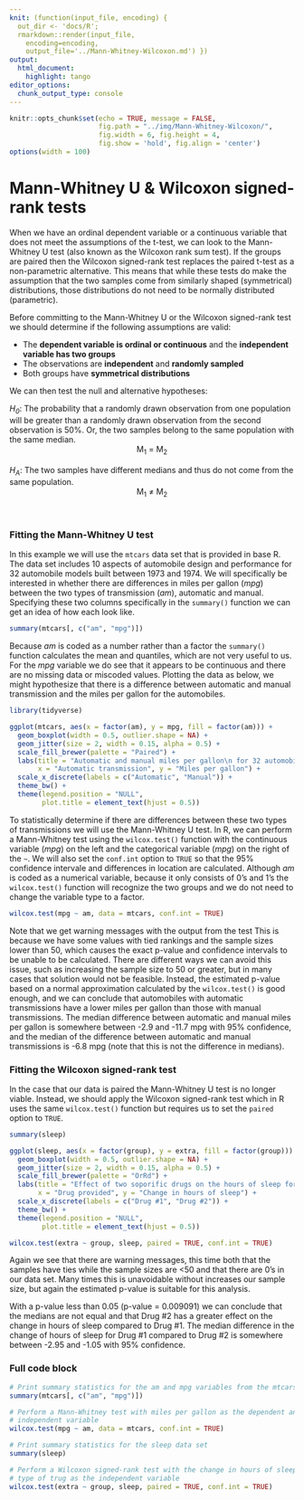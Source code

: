 ```yaml
---
knit: (function(input_file, encoding) {
  out_dir <- 'docs/R';
  rmarkdown::render(input_file,
    encoding=encoding,
    output_file='../Mann-Whitney-Wilcoxon.md') })
output:
  html_document:
    highlight: tango
editor_options:
  chunk_output_type: console
---
```

  
```r
knitr::opts_chunk$set(echo = TRUE, message = FALSE,
                      fig.path = "../img/Mann-Whitney-Wilcoxon/",
                      fig.width = 6, fig.height = 4,
                      fig.show = 'hold', fig.align = 'center')
options(width = 100)
```

# Mann-Whitney U & Wilcoxon signed-rank tests

When we have an ordinal dependent variable or a continuous variable that does not meet the assumptions of the t-test, we can look to the Mann-Whitney U test (also known as the Wilcoxon rank sum test).  If the groups are paired then the Wilcoxon signed-rank test replaces the paired t-test as a non-parametric alternative.  This means that while these tests do make the assumption that the two samples come from similarly shaped (symmetrical) distributions, those distributions do not need to be normally distributed (parametric).  

Before committing to the Mann-Whitney U or the Wilcoxon signed-rank test we should determine if the following assumptions are valid:

* The **dependent variable is ordinal or continuous** and the **independent variable has two groups**
* The observations are **independent** and **randomly sampled**
* Both groups have **symmetrical distributions**

We can then test the null and alternative hypotheses:


<i>H<sub>0</sub></i>: The probability that a randomly drawn observation from one population will be greater than a randomly drawn observation from the second observation is 50%.  Or, the two samples belong to the same population with the same median.
<center>M<sub>1</sub> = M<sub>2</sub></center>
<br>
<i>H<sub>A</sub></i>: The two samples have different medians and thus do not come from the same population.
<center>M<sub>1</sub> &ne; M<sub>2</sub></center>
<br>

### Fitting the Mann-Whitney U test

In this example we will use the `mtcars` data set that is provided in base R.  The data set includes 10 aspects of automobile design and performance for 32 automobile models built between 1973 and 1974.  We will specifically be interested in whether there are differences in miles per gallon (*mpg*) between the two types of transmission (*am*), automatic and manual.  Specifying these two columns specifically in the `summary()` function we can get an idea of how each look like.

```r
summary(mtcars[, c("am", "mpg")])
```

Because *am* is coded as a number rather than a factor the `summary()` function calculates the mean and quantiles, which are not very useful to us.  For the *mpg* variable we do see that it appears to be continuous and there are no missing data or miscoded values.  Plotting the data as below, we might hypothesize that there is a difference between automatic and manual transmission and the miles per gallon for the automobiles.

```r
library(tidyverse)

ggplot(mtcars, aes(x = factor(am), y = mpg, fill = factor(am))) +
  geom_boxplot(width = 0.5, outlier.shape = NA) +
  geom_jitter(size = 2, width = 0.15, alpha = 0.5) +
  scale_fill_brewer(palette = "Paired") +
  labs(title = "Automatic and manual miles per gallon\n for 32 automobiles (1973-74 models)",
       x = "Automatic transmission", y = "Miles per gallon") +
  scale_x_discrete(labels = c("Automatic", "Manual")) +
  theme_bw() +
  theme(legend.position = "NULL",
        plot.title = element_text(hjust = 0.5))
```

To statistically determine if there are differences between these two types of transmissions we will use the Mann-Whitney U test.  In R, we can perform a Mann-Whitney test using the `wilcox.test()` function with the continuous variable (*mpg*) on the left and the categorical variable (*mpg*) on the right of the `~`.  We will also set the `conf.int` option to `TRUE` so that the 95% confidence intervale and differences in location are calculated.  Although *am* is coded as a numerical variable, because it only consists of 0's and 1's the `wilcox.test()` function will recognize the two groups and we do not need to change the variable type to a factor.

```r
wilcox.test(mpg ~ am, data = mtcars, conf.int = TRUE)
```

Note that we get warning messages with the output from the test  This is because we have some values with tied rankings and the sample sizes lower than 50, which causes the exact p-value and confidence intervals to be unable to be calculated.  There are different ways we can avoid this issue, such as increasing the sample size to 50 or greater, but in many cases that solution would not be feasible.  Instead, the estimated p-value based on a normal approximation calculated by the `wilcox.test()` is good enough, and we can conclude that automobiles with automatic transmissions have a lower miles per gallon than those with manual transmissions.  The median difference between automatic and manual miles per gallon is somewhere between -2.9 and -11.7 mpg with 95% confidence, and the median of the difference between automatic and manual transmissions is -6.8 mpg (note that this is not the difference in medians).

### Fitting the Wilcoxon signed-rank test

In the case that our data is paired the Mann-Whitney U test is no longer viable.  Instead, we should apply the Wilcoxon signed-rank test which in R uses the same `wilcox.test()` function but requires us to set the `paired` option to `TRUE`.

```r
summary(sleep)
```

```r
ggplot(sleep, aes(x = factor(group), y = extra, fill = factor(group))) +
  geom_boxplot(width = 0.5, outlier.shape = NA) +
  geom_jitter(size = 2, width = 0.15, alpha = 0.5) +
  scale_fill_brewer(palette = "OrRd") +
  labs(title = "Effect of two soporific drugs on the hours of sleep for 10 patients",
       x = "Drug provided", y = "Change in hours of sleep") +
  scale_x_discrete(labels = c("Drug #1", "Drug #2")) +
  theme_bw() +
  theme(legend.position = "NULL",
        plot.title = element_text(hjust = 0.5))
```

```r
wilcox.test(extra ~ group, sleep, paired = TRUE, conf.int = TRUE)
```

Again we see that there are warning messages, this time both that the samples have ties while the sample sizes are <50 and that there are 0's in our data set.  Many times this is unavoidable without increases our sample size, but again the estimated p-value is suitable for this analysis.

With a p-value less than 0.05 (p-value = 0.009091) we can conclude that the medians are not equal and that Drug #2 has a greater effect on the change in hours of sleep compared to Drug #1.  The median difference in the change of hours of sleep for Drug #1 compared to Drug #2 is somewhere between -2.95 and -1.05 with 95% confidence.

### Full code block

```r
# Print summary statistics for the am and mpg variables from the mtcars data set
summary(mtcars[, c("am", "mpg")])

# Perform a Mann-Whitney test with miles per gallon as the dependent and transmission as the
# independent variable
wilcox.test(mpg ~ am, data = mtcars, conf.int = TRUE)

# Print summary statistics for the sleep data set
summary(sleep)

# Perform a Wilcoxon signed-rank test with the change in hours of sleep as the dependent and the
# type of trug as the independent variable
wilcox.test(extra ~ group, sleep, paired = TRUE, conf.int = TRUE)
```

